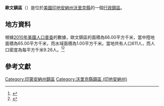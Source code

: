 {{noteTA
|G1=USState
|G2=地名
|G3=Unit
}}
{{Infobox settlement
|official_name            = 歐文鎮區
|native_name = Owen Township
|settlement_type          = [[行政鎮區|行政鎮區]]
|image_skyline            = 
|imagesize                = 
|image_map                = Map highlighting Owen Township, Warrick County, Indiana.svg
|mapsize                  = 250px
|pushpin_map  =USA Indiana
|pushpin_label = 歐文鎮區
|pushpin_label_position   = top
|pushpin_map_caption      = 歐文鎮區在印地安納州的位置
|subdivision_type         = [[世界政區索引|國家]]
|subdivision_type1        = [[美国州份|州份]]
|subdivision_type2        = [[印地安納州行政区划|縣]]
|subdivision_name         = [[美国|美国]]
|subdivision_name1        = [[印地安納州|印地安納州]]
|subdivision_name2        = [[沃里克縣_(印地安納州)|沃里克縣]]
|elevation_ft             = 486
|elevation_m              = 148
|timezone                 = [[北美东部時區|北美东部時區]]
|area_total_km2           = 66.00
|area_land_km2            = 65.00
|area_water_km2           = 1.00
|area_total_sq_mi         = 
|area_land_sq_mi          = 
|area_water_sq_mi         = 
|population_as_of         = [[2010年美國人口普查|2010]]
|population_footnotes     = 
|population_total         = 611
|population_density_km2   = auto
|population_density_sq_mi = auto
|utc_offset               = -5
|coordinates              = {{coord|38|09|08|N|87|11|15|W|type:city_region:US-AL_source:GNS-enwiki|display=inline,title}}
| coor_pinpoint           = 
| coordinates_footnotes   = 
|timezone_DST             = EDT
|utc_offset_DST           = -4
|postal_code_type         = [[美國郵區編號|郵區編號]]
|postal_code              = 47601, 47637
|area_code                = {{link-en|电话区号812|Area code 812|812}}
|blank_name = [[地名信息系统|GNIS ID]]
|blank_info = 453703
}}
'''歐文鎮區'''（{{lang-en|Owen Township}}）是位於[[美國|美國]][[印地安納州|印地安納州]][[沃里克縣_(印地安納州)|沃里克縣]]的一個[[行政鎮區|行政鎮區]]。

== 地方資料 ==
根據[[2010年美國人口普查|2010年美國人口普查]]的數據，歐文鎮區的面積為66.00平方千米，當中陸地面積為65.00平方千米，而水域面積為1.00平方千米。當地共有人口611人，而人口密度為每平方千米9.26人。<ref name="GR8">{{cite web|url=http://factfinder2.census.gov|publisher=[[美国人口调查局|美国人口调查局]]|accessdate=2011-05-14|title=American FactFinder|archive-date=2013-09-11|archive-url=https://web.archive.org/web/20130911234518/http://factfinder2.census.gov/|dead-url=no}}</ref><ref>{{cite web|url=https://www.citypopulation.de/en/usa/indiana/admin/|title=USA: Indiana (Counties and Townships) - City Population|access-date=2020-09-02|archive-date=2020-04-22|archive-url=https://web.archive.org/web/20200422090607/https://www.citypopulation.de/en/usa/indiana/admin/|dead-url=no}}</ref>

== 參考文獻 ==
{{reflist}}

{{沃里克縣 (印地安納州)}}

{{DEFAULTSORT:Owen Township}}
[[Category:印第安納州鎮區|Category:印第安納州鎮區]]
[[Category:沃里克縣鎮區_(印地安納州)|Category:沃里克縣鎮區 (印地安納州)]]

{{Indiana-geo-stub}}